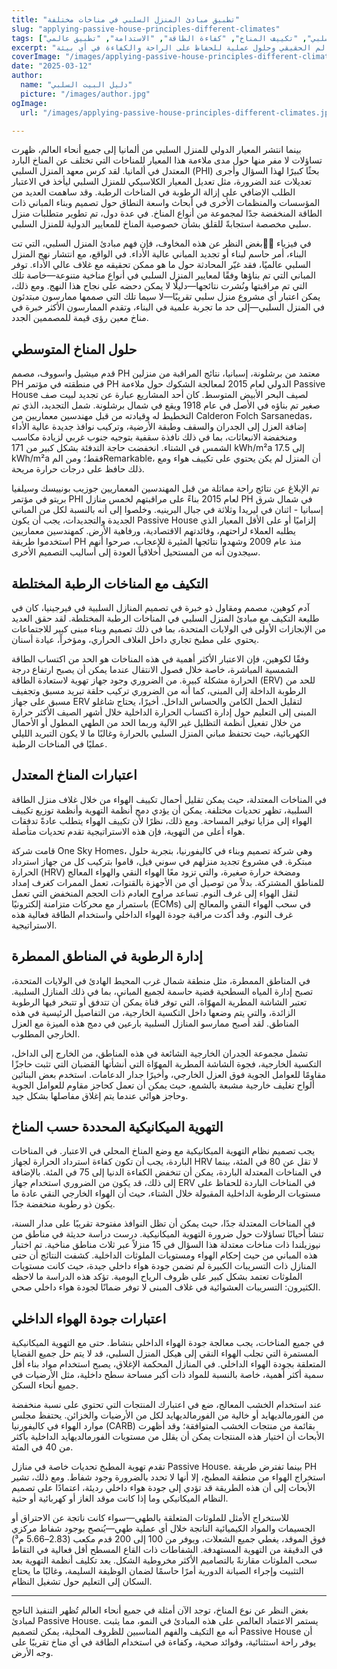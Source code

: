 ```yaml
---
title: "تطبيق مبادئ المنزل السلبي في مناخات مختلفة"
slug: "applying-passive-house-principles-different-climates"
tags: ["منزل سلبي", "تكييف المناخ", "كفاءة الطاقة", "الاستدامة", "تطبيق عالمي"]
excerpt: "اكتشف كيف يمكن تكييف مبادئ البيت السلبي بنجاح مع المناخات المتنوعة في جميع أنحاء العالم، مع أمثلة من العالم الحقيقي وحلول عملية للحفاظ على الراحة والكفاءة في أي بيئة."
coverImage: "/images/applying-passive-house-principles-different-climates.jpg"
date: "2025-03-12"
author:
  name: "دليل البيت السلبي"
  picture: "/images/author.jpg"
ogImage:
  url: "/images/applying-passive-house-principles-different-climates.jpg"

---
```

بينما انتشر المعيار الدولي للمنزل السلبي من ألمانيا إلى جميع أنحاء العالم، ظهرت تساؤلات لا مفر منها حول مدى ملاءمة هذا المعيار للمناخات التي تختلف عن المناخ البارد المعتدل في ألمانيا. لقد كرس معهد المنزل السلبي (PHI) بحثًا كبيرًا لهذا السؤال وأجرى تعديلات عند الضرورة، مثل تعديل المعيار الكلاسيكي للمنزل السلبي ليأخذ في الاعتبار الطلب الإضافي على إزالة الرطوبة في المناخات الرطبة. وقد ساهمت العديد من المؤسسات والمنظمات الأخرى في أبحاث واسعة النطاق حول تصميم وبناء المباني ذات الطاقة المنخفضة جدًا لمجموعة من أنواع المناخ. في عدة دول، تم تطوير متطلبات منزل سلبي مخصصة استجابةً للقلق بشأن خصوصية المناخ للمعايير الدولية للمنزل السلبي.

بغض النظر عن هذه المخاوف، فإن فهم مبادئ المنزل السلبي، التي تت根ّ في فيزياء البناء، أمر حاسم لبناء أو تجديد المباني عالية الأداء. في الواقع، مع انتشار نهج المنزل السلبي عالميًا، فقد غيّر المحادثة حول ما هو ممكن تحقيقه مع غلاف عالي الأداء. توفر المباني التي تم بناؤها وفقًا لمعايير المنزل السلبي في أنواع مناخية متنوعة—خاصة تلك التي تم مراقبتها ونُشرت نتائجها—دليلًا لا يمكن دحضه على نجاح هذا النهج. ومع ذلك، يمكن اعتبار أي مشروع منزل سلبي تقريبًا—لا سيما تلك التي صممها ممارسون مبتدئون في المنزل السلبي—إلى حد ما تجربة علمية في البناء، وتقدم الممارسون الأكثر خبرة في مناخ معين رؤى قيمة للمصممين الجدد.
## حلول المناخ المتوسطي

قدم ميشيل واسووف، مصمم PH معتمد من برشلونة، إسبانيا، نتائج المراقبة من منزلين PH في منطقته في مؤتمر PH الدولي لعام 2015 لمعالجة الشكوك حول ملاءمة Passive House لصيف البحر الأبيض المتوسط. كان أحد المشاريع عبارة عن تجديد لبيت صف صغير تم بناؤه في الأصل في عام 1918 ويقع في شمال برشلونة. شمل التجديد، الذي تم التخطيط له وقيادته من قبل مهندسين معماريين من Calderon Folch Sarsanedas، إضافة العزل إلى الجدران والسقف وطبقة الأرضية، وتركيب نوافذ جديدة عالية الأداء ومنخفضة الانبعاثات، بما في ذلك نافذة سقفية بتوجيه جنوب غربي لزيادة مكاسب الشمس في الشتاء. انخفضت حاجة التدفئة بشكل كبير من 171 kWh/m²a إلى 17.5 kWh/m²a فقط؛ ومن المRemarkable، أن المنزل لم يكن يحتوي على تكييف هواء ومع ذلك حافظ على درجات حرارة مريحة.

تم الإبلاغ عن نتائج راحة مماثلة من قبل المهندسين المعماريين جوزيب بونييسك وسيلفيا بريتو في مؤتمر PHI لعام 2015 بناءً على مراقبتهم لخمس منازل PH في شمال شرق إسبانيا - اثنان في ليريدا وثلاثة في جبال البرينيه. وخلصوا إلى أنه بالنسبة لكل من المباني الجديدة والتجديدات، يجب أن يكون Passive House إلزاميًا أو على الأقل المعيار الذي يطلبه العملاء لراحتهم، وفائدتهم الاقتصادية، ورفاهية الأرض. كمهندسين معماريين استخدموا طريقة PH منذ عام 2009 وشهدوا نتائجها المثيرة للإعجاب، صرحوا أنهم سيجدون أنه من المستحيل أخلاقياً العودة إلى أساليب التصميم الأخرى.
## التكيف مع المناخات الرطبة المختلطة

آدم كوهين، مصمم ومقاول ذو خبرة في تصميم المنازل السلبية في فيرجينيا، كان في طليعة التكيف مع مبادئ المنزل السلبي في المناخات الرطبة المختلطة. لقد حقق العديد من الإنجازات الأولى في الولايات المتحدة، بما في ذلك تصميم وبناء مبنى كبير للاجتماعات يحتوي على مطبخ تجاري داخل الغلاف الحراري، ومؤخراً، عيادة أسنان.

وفقًا لكوهين، فإن الاعتبار الأكثر أهمية في هذه المناخات هو الحد من اكتساب الطاقة الشمسية المباشرة، خاصة خلال فصول الانتقال عندما يمكن أن يصبح ارتفاع درجة الحرارة مشكلة كبيرة. من الضروري وجود جهاز تهوية لاستعادة الطاقة (ERV) للحد من الرطوبة الداخلة إلى المبنى، كما أنه من الضروري تركيب حلقة تبريد مسبق وتجفيف مسبق على جهاز ERV لتقليل الحمل الكامن والحساس الداخل. أخيرًا، يحتاج شاغلو المبنى إلى التعليم حول إدارة اكتساب الحرارة الداخلية خلال أشهر الصيف الأكثر حرارة من خلال تفعيل أنظمة التظليل غير الآلية وربما الحد من الطهي المطول أو الأحمال الكهربائية، حيث تحتفظ مباني المنزل السلبي بالحرارة وغالبًا ما لا يكون التبريد الليلي عمليًا في المناخات الرطبة.
## اعتبارات المناخ المعتدل

في المناخات المعتدلة، حيث يمكن تقليل أحمال تكييف الهواء من خلال غلاف منزل الطاقة السلبية، تظهر تحديات مختلفة. يمكن أن يؤدي دمج أنظمة التهوية وأنظمة توزيع تكييف الهواء إلى مزايا توفير المساحة. ومع ذلك، نظرًا لأن تكييف الهواء يتطلب عادةً تدفقات هواء أعلى من التهوية، فإن هذه الاستراتيجية تقدم تحديات متأصلة.

قامت شركة One Sky Homes، وهي شركة تصميم وبناء في كاليفورنيا، بتجربة حلول مبتكرة. في مشروع تجديد منزلهم في سوني فيل، قاموا بتركيب كل من جهاز استرداد الحرارة (HRV) ومضخة حرارة صغيرة، والتي تزود معًا الهواء النقي والهواء المعالج للمناطق المشتركة. بدلاً من توصيل أي من الأجهزة بالقنوات، تعمل الممرات كغرف إمداد لنقل الهواء إلى غرف النوم. تساعد مراوح العادم ذات الحجم المنخفض التي تعمل باستمرار مع محركات متزامنة إلكترونيًا (ECMs) في سحب الهواء النقي والمعالج إلى غرف النوم. وقد أكدت مراقبة جودة الهواء الداخلي واستخدام الطاقة فعالية هذه الاستراتيجية.
## إدارة الرطوبة في المناطق الممطرة

في المناطق الممطرة، مثل منطقة شمال غرب المحيط الهادئ في الولايات المتحدة، تصبح إدارة المياه السطحية قضية حاسمة لجميع المباني، بما في ذلك المنازل السلبية. تعتبر الشاشة المطرية المهوّاة، التي توفر قناة يمكن أن تتدفق أو تتبخر فيها الرطوبة الزائدة، والتي يتم وضعها داخل التكسية الخارجية، من التفاصيل الرئيسية في هذه المناطق. لقد أصبح ممارسو المنازل السلبية بارعين في دمج هذه الميزة مع العزل الخارجي المطلوب.

تشمل مجموعة الجدران الخارجية الشائعة في هذه المناطق، من الخارج إلى الداخل، التكسية الخارجية، فجوة الشاشة المطرية المهوّاة التي أنشأتها القضبان التي تثبت حاجزًا مقاومًا للعوامل الجوية فوق العزل الخارجي، وأخيرًا جدار الدعامات. استخدم بعض البنائين ألواح تغليف خارجية مشبعة بالشمع، حيث يمكن أن تعمل كحاجز مقاوم للعوامل الجوية وحاجز هوائي عندما يتم إغلاق مفاصلها بشكل جيد.

## التهوية الميكانيكية المحددة حسب المناخ

يجب تصميم نظام التهوية الميكانيكية مع وضع المناخ المحلي في الاعتبار. في المناخات الباردة، يجب أن تكون كفاءة استرداد الحرارة لجهاز HRV لا تقل عن 80 في المئة، بينما في المناخات المعتدلة الباردة، يمكن أن تنخفض الكفاءة الدنيا إلى 75 في المئة. بالإضافة إلى ذلك، قد يكون من الضروري استخدام جهاز ERV في المناخات الباردة للحفاظ على مستويات الرطوبة الداخلية المقبولة خلال الشتاء، حيث أن الهواء الخارجي النقي عادة ما يكون ذو رطوبة منخفضة جدًا.

في المناخات المعتدلة جدًا، حيث يمكن أن تظل النوافذ مفتوحة تقريبًا على مدار السنة، تنشأ أحيانًا تساؤلات حول ضرورة التهوية الميكانيكية. درست دراسة حديثة في مناطق من نيوزيلندا ذات مناخات معتدلة هذا السؤال في 15 منزلاً عبر ثلاث مناطق مناخية. تم اختبار هذه المباني من حيث إحكام الهواء ومستويات الملوثات الداخلية. كشفت النتائج أن حتى المنازل ذات التسريبات الكبيرة لم تضمن جودة هواء داخلي جيدة، حيث كانت مستويات الملوثات تعتمد بشكل كبير على ظروف الرياح اليومية. تؤكد هذه الدراسة ما لاحظه الكثيرون: التسريبات العشوائية في غلاف المبنى لا توفر ضمانًا لجودة هواء داخلي صحي.
## اعتبارات جودة الهواء الداخلي

في جميع المناخات، يجب معالجة جودة الهواء الداخلي بنشاط. حتى مع التهوية الميكانيكية المستمرة التي تجلب الهواء النقي إلى هيكل المنزل السلبي، قد لا يتم حل جميع القضايا المتعلقة بجودة الهواء الداخلي. في المنازل المحكمة الإغلاق، يصبح استخدام مواد بناء أقل سمية أكثر أهمية، خاصة بالنسبة للمواد ذات أكبر مساحة سطح داخلية، مثل الأرضيات في جميع أنحاء السكن.

عند استخدام الخشب المعالج، ضع في اعتبارك المنتجات التي تحتوي على نسبة منخفضة من الفورمالديهايد أو خالية من الفورمالديهايد لكل من الأرضيات والخزائن. يحتفظ مجلس موارد الهواء في كاليفورنيا (CARB) بقائمة من منتجات الخشب المتوافقة؛ وقد أظهرت الأبحاث أن اختيار هذه المنتجات يمكن أن يقلل من مستويات الفورمالديهايد الداخلية بأكثر من 40 في المئة.

تقدم تهوية المطبخ تحديات خاصة في منازل Passive House. بينما تفترض طريقة PH استخراج الهواء من منطقة المطبخ، إلا أنها لا تحدد بالضرورة وجود شفاط. ومع ذلك، تشير الأبحاث إلى أن هذه الطريقة قد تؤدي إلى جودة هواء داخلي رديئة، اعتمادًا على تصميم النظام الميكانيكي وما إذا كانت موقد الغاز أو كهربائية أو حثية.

للاستخراج الأمثل للملوثات المتعلقة بالطهي—سواء كانت ناتجة عن الاحتراق أو الجسيمات والمواد الكيميائية الناتجة خلال أي عملية طهي—يُنصح بوجود شفاط مركزي فوق الموقد، يغطي جميع الشعلات، ويوفر من 100 إلى 200 قدم مكعب (2.83–5.66 م³) في الدقيقة من التهوية المستهدفة. الشفاطات ذات القاع المسطح أقل فعالية في التقاط سحب الملوثات مقارنةً بالتصاميم الأكثر مخروطية الشكل. يعد تكليف أنظمة التهوية بعد التثبيت وإجراء الصيانة الدورية أمرًا حاسمًا لضمان الوظيفة السليمة، وغالبًا ما يحتاج السكان إلى التعليم حول تشغيل النظام.

---

بغض النظر عن نوع المناخ، توجد الآن أمثلة في جميع أنحاء العالم تُظهر التنفيذ الناجح لمبادئ Passive House. يستمر الاعتماد العالمي على هذه المبادئ في النمو، مما يثبت أنه مع التكيف والفهم المناسبين للظروف المحلية، يمكن لتصميم Passive House أن يوفر راحة استثنائية، وفوائد صحية، وكفاءة في استخدام الطاقة في أي مناخ تقريبًا على وجه الأرض.
